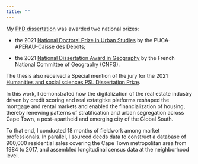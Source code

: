 ---
title: ""
---



My [PhD dissertation](https://tel.archives-ouvertes.fr/tel-03121350) was awarded two national prizes: 

- the 2021 [National Doctoral Prize in Urban Studies](http://www.urbanisme-puca.gouv.fr/prix-de-these-sur-la-ville-2021-a2141.html) by the PUCA-APERAU-Caisse des Dépôts;

- the 2021 [National Dissertation Award in Geography](https://www.cnfg.fr/vie-du-comite/prix-de-these-du-cnfg/) by the French National Committee of Geography (CNFG). 

The thesis also received a Special mention of the jury for the 2021 [Humanities and social sciences PSL Dissertation Prize](https://psl.eu/en/news/winners-2021-humanities-and-social-sciences-shs-psl-dissertation-prize).

In this work, I demonstrated how the digitalization of the real estate industry driven by credit scoring and real estatgitke platforms reshaped the mortgage and rental markets and enabled the financialization of housing, thereby renewing patterns of stratification and urban segregation across Cape Town, a post-apartheid and emerging city of the Global South.

To that end, I conducted 18 months of fieldwork among market professionals. In parallel, I sourced deeds data to construct a database of 900,000 residential sales covering the Cape Town metropolitan area from 1984 to 2017, and assembled longitudinal census data at the neighborhood level. 

